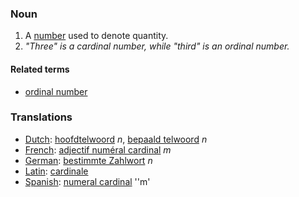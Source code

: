 ===Noun===

# A [[number]] used to denote quantity.
# ''"Three" is a cardinal number, while "third" is an ordinal number.''

==== Related terms ====

*[[ordinal number]]

===Translations===
*[[Dutch]]: [[hoofdtelwoord]] ''n'', [[bepaald telwoord]] ''n''
*[[French]]: [[adjectif numéral cardinal]] ''m''
*[[German]]: [[bestimmte Zahlwort]] ''n''
*[[Latin]]: [[cardinale]]
*[[Spanish]]: [[numeral cardinal]] ''m'